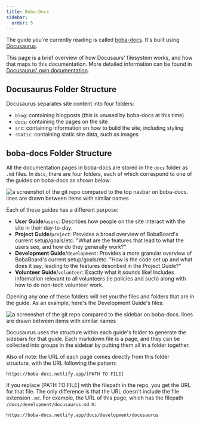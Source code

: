 ```yaml
---
title: Boba-Docs
sidebar:
  order: 5
---
```


The guide you're currently reading is called
[boba-docs](https://github.com/essential-randomness/boba-docs). It's built using
[Docusaurus](https://docusaurus.io/).

This page is a brief overview of how Docusaurs' filesystem works, and how that
maps to this documentation. More detailed information can be found in
[Docusaurus' own documentation](https://docusaurus.io/docs/).

## Docusaurus Folder Structure

Docusaurus separates site content into four folders:

- `blog`: containing blogposts (this is unused by boba-docs at this time)
- `docs`: containing the pages on the site
- `src`: containing information on how to build the site, including styling
- `static`: containing static site data, such as images

## boba-docs Folder Structure

All the documentation pages in boba-docs are stored in the `docs` folder as
`.md` files. In `docs`, there are four folders, each of which correspond to one
of the guides on boba-docs as shown below:

![a screenshot of the git repo compared to the top navbar on boba-docs. lines are drawn between items with similar names](../../../assets/img/volunteer/bobadocsnav4.jpg)

Each of these guides has a different purpose:

- **User Guide**/`users`: Describes how people on the site interact with the
  site in their day-to-day.
- **Project Guide**/`project`: Provides a broad overview of BobaBoard's current
  setup/goals/etc. "What are the features that lead to what the users see, and
  how do they generally work?"
- **Development Guide**/`development`: Provides a more granular overview of
  BobaBoard's current setup/goals/etc. "How is the code set up and what does it
  say, leading to the features described in the Project Guide?"
- **Volunteer Guide**/`volunteer`: Exactly what it sounds like! Includes
  information relevant to all volunteers (ie policies and such) along with how
  to do non-tech volunteer work.

Opening any one of these folders will net you the files and folders that are in
the guide. As an example, here's the Development Guide's files:

![a screenshot of the git repo compared to the sidebar on boba-docs. lines are drawn between items with similar names](../../../assets/img/volunteer/bobadocsnav2.jpg)

Docusaurus uses the structure within each guide's folder to generate the
sidebars for that guide. Each markdown file is a page, and they can be collected
into groups in the sidebar by putting them all in a folder together.

Also of note: the URL of each page comes directly from this folder structure,
with the URL following the pattern:

```
https://boba-docs.netlify.app/[PATH TO FILE]
```

If you replace \[PATH TO FILE] with the filepath in the repo, you get the URL
for that file. The only difference is that the URL doesn't include the file
extension `.md`. For example, the URL of this page, which has the filepath
`/docs/development/docusaurus.md` is:

```
https://boba-docs.netlify.app/docs/development/docusaurus
```
